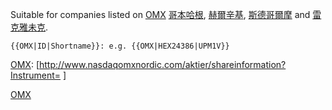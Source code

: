<noinclude>Suitable for companies listed on [[OMX]] [[哥本哈根證券交易所|哥本哈根]], [[赫爾辛基證券交易所|赫爾辛基]], [[斯德哥爾摩證券交易所|斯德哥爾摩]] and [[冰島證券交易所|雷克雅未克]].
<pre>
{{OMX|ID|Shortname}}: e.g. {{OMX|HEX24386|UPM1V}}
</pre>
</noinclude>[[OMX]]:&nbsp;[http://www.nasdaqomxnordic.com/aktier/shareinformation?Instrument={{{1}}} {{{2}}}]<includeonly>{{main other|[[Category:OMX交易所上市公司]]}}</includeonly><noinclude>
[[Category:股票代碼模板|OMX]]
</noinclude>